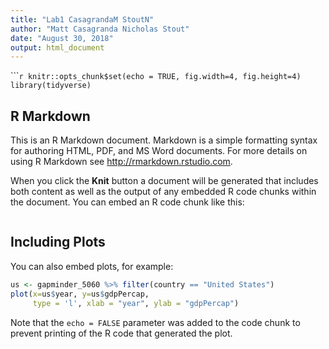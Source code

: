 ---
title: "Lab1 CasagrandaM StoutN"
author: "Matt Casagranda Nicholas Stout"
date: "August 30, 2018"
output: html_document
---

``````{r setup, include=FALSE}
knitr::opts_chunk$set(echo = TRUE, fig.width=4, fig.height=4)
library(tidyverse)
```

## R Markdown

This is an R Markdown document. Markdown is a simple formatting syntax for authoring HTML, PDF, and MS Word documents. For more details on using R Markdown see <http://rmarkdown.rstudio.com>.

When you click the **Knit** button a document will be generated that includes both content as well as the output of any embedded R code chunks within the document. You can embed an R code chunk like this:

```{gapminder_5060 <- read_csv("gapminder-5060.csv")}

```

## Including Plots

You can also embed plots, for example:

```{r}
us <- gapminder_5060 %>% filter(country == "United States")
plot(x=us$year, y=us$gdpPercap, 
     type = 'l', xlab = "year", ylab = "gdpPercap")
```

Note that the `echo = FALSE` parameter was added to the code chunk to prevent printing of the R code that generated the plot.
